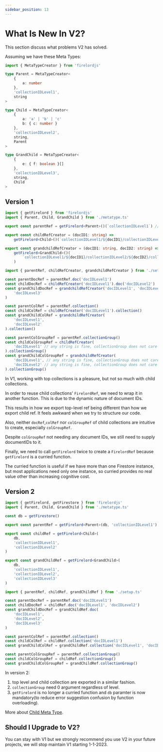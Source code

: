 ```yaml
---
sidebar_position: 13
---
```


# What Is New In V2?

This section discuss what problems V2 has solved.

Assuming we have these Meta Types:

```ts title='metaType.ts'
import { MetaTypeCreator } from 'firelordjs'

type Parent = MetaTypeCreator<
	{
		a: number
	},
	'collectionIDLevel1',
	string
>

type Child = MetaTypeCreator<
	{
		a: 'a' | 'b' | 'c'
		b: { c: number }
	},
	'collectionIDLevel2',
	string,
	Parent
>

type GrandChild = MetaTypeCreator<
	{
		e: { f: boolean }[]
	},
	'collectionIDLevel3',
	string,
	Child
>
```

## Version 1

```ts title='setup.ts'
import { getFirelord } from 'firelordjs'
import { Parent, Child, GrandChild } from './metatype.ts'

export const parentRef = getFirelord<Parent>()(`collectionIDLevel1`) // don't need to wrap it in a function

export const childRefCreator = (docID1: string) =>
	getFirelord<Child>()(`collectionIDLevel1/${docID1}/collectionIDLevel2`) // need to wrap it in a function

export const grandchildRefCreator = (docID1: string, docID2: string) =>
	getFirelord<GrandChild>()(
		`collectionIDLevel1/${docID1}/collectionIDLevel2/${docID2}/collectionIDLevel3` // need to wrap it in a function
	)
```

```ts title='implementation.ts'
import { parentRef, childRefCreator, grandchildRefCreator } from './setup.ts'

const parentDocRef = parentRef.doc('docIDLevel1')
const childDocRef = childRefCreator('docIDLevel1').doc('docIDLevel2')
const grandChildDocRef = grandchildRefCreator('docIDLevel1', 'docIDLevel2').doc(
	'docIDLevel3'
)

const parentColRef = parentRef.collection()
const childColRef = childRefCreator('docIDLevel1').collection()
const grandChildColRef = grandchildRefCreator(
	'docIDLevel1',
	'docIDLevel2'
).collection()

const parentColGroupRef = parentRef.collectionGroup()
const childColGroupRef = childRefCreator(
	'docIDLevel1' // any string is fine, collectionGroup does not care about document ID
).collectionGroup()
const grandChildColGroupRef = grandchildRefCreator(
	'docIDLevel1', // any string is fine, collectionGroup does not care about document ID
	'docIDLevel2' // any string is fine, collectionGroup does not care about document ID
).collectionGroup()
```

In V1, working with top collections is a pleasure, but not so much with child collections.

In order to reuse child collections' `FirelordRef`, we need to wrap it in another function. This is due to the dynamic nature of document IDs.

This results in how we export top-level ref being different than how we export child ref. It feels awkward when we try to structure our code.

Also, neither `docRef`,`colRef` nor `colGroupRef` of child collections are intuitive to create, especially `colGroupRef`.

Despite `colGroupRef` not needing any document IDs, we still need to supply documentIDs to it.

Finally, we need to call `getFirelord` twice to create a `FirelordRef` because `getFirelord` is a curried function.

The curried function is useful if we have more than one Firestore instance, but most applications need only one instance, so curried provides no real value other than increasing cognitive cost.

## Version 2

```ts title='setup.ts'
import { getFirelord, getFirestore } from 'firelordjs'
import { Parent, Child, GrandChild } from './metatype.ts'

const db = getFirestore()

export const parentRef = getFirelord<Parent>(db, 'collectionIDLevel1')

export const childRef = getFirelord<Child>(
	db,
	'collectionIDLevel1',
	'collectionIDLevel2'
)

export const grandChildRef = getFirelord<GrandChild>(
	db,
	'collectionIDLevel1',
	'collectionIDLevel2',
	'collectionIDLevel3'
)
```

```ts title='implementation.ts'
import { parentRef, childRef, grandChildRef } from './setup.ts'

const parentDocRef = parentRef.doc('docIDLevel1')
const childDocRef = childRef.doc('docIDLevel1', 'docIDLevel2')
const grandChildDocRef = grandChildRef.doc(
	'docIDLevel1',
	'docIDLevel2',
	'docIDLevel3'
)

const parentColRef = parentRef.collection()
const childColRef = childRef.collection('docIDLevel1')
const grandChildColRef = grandChildRef.collection('docIDLevel1', 'docIDLevel2')

const parentColGroupRef = parentRef.collectionGroup()
const childColGroupRef = childRef.collectionGroup()
const grandChildColGroupRef = grandChildRef.collectionGroup()
```

In version 2:

1. top level and child collection are exported in a similar fashion.
2. `collectionGroup` need 0 argument regardless of level.
3. `getFirelord` is no longer a curried function and `db` paramter is now mandatory(to reduce error suggestion confusion by function overloading).

More about [Child Meta Type](/guides/child_metatype).

## Should I Upgrade to V2?

You can stay with V1 but we strongly recommend you use V2 in your future projects, we will stop maintain V1 starting 1-1-2023.
